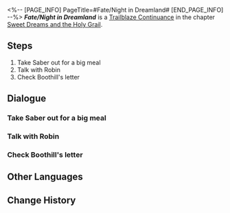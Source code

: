 <%-- [PAGE_INFO]
PageTitle=#Fate/Night in Dreamland#
[END_PAGE_INFO] --%>
{{Stub|Dialogue.}}
{{Mission Infobox
|id            = 1040534
|title         = 
|image         = <!--Mission Fate/Night in Dreamland.png-->
|type          = Trailblaze Continuance
|event_name    = 
|chapter       = Sweet Dreams and the Holy Grail
|requirements  = [[Trailblaze Continuance]] ''[[Fate/Night in Dreamland]]'' completed
|summary       = <!--official mission summary from Fate's Atlas-->
|characters    = Jessie; Miss Note; Robin; Saber; Trailblazer
|startLocation = [[Penacony]] - [[Golden Hour]]
|world         = Penacony
|area          = Golden Hour
|prev          = 
|next          = Fate/Back to the Age of Silence
|rewards       = Trailblaze EXP*500; Stellar Jade*60; Traveler's Guide*4; Refined Aether*4; Credit*80,000
}}
'''''Fate/Night in Dreamland''''' is a [[Trailblaze Continuance]] in the chapter [[Sweet Dreams and the Holy Grail]].

==Steps==
# Take Saber out for a big meal
# Talk with Robin
# Check Boothill's letter

<!--
==Gameplay Notes==

--><!--
==Trial Character==

-->
==Dialogue==
{{Stub Dialogue}}
{{Dialogue End}}

===Take Saber out for a big meal{{subst:void|<!--104053404-->}}===
{{Mission Description|type=continuance|location=Dreamflux Reef|update|As a seasoned Penaconian foodie, you've got a hundred ways to eat well on the cheap.}}
{{Dialogue Start}}
:{{tx}}
{{Dialogue End}}

===Talk with Robin{{subst:void|<!--104053405-->}}===
{{Mission Description|type=continuance|location=Dreamflux Reef|update|She locks eyes with you. Is it time for a high-stakes Servant showdown? Whoa, easy! Fighting before a good meal is just disrespectful to the food, friend.}}
{{Dialogue Start}}
:{{tx}}
{{Dialogue End}}

===Check Boothill's letter{{subst:void|<!--104053406-->}}===
{{Mission Description|type=continuance|location=Dreamflux Reef|update|Your good friend Boothill sent you a letter at a time like this. No way it's just an invite to grab lunch...}}
{{Dialogue Start}}
:{{tx}}
{{Dialogue End}}

==Other Languages==
{{Other Languages
|en   = Fate/Night in Dreamland
|zhs  = 命运/驻足梦国之夜
|zht  = 命運/駐足夢國之夜
|ja   = Fate&nbsp;/&nbsp;夢の国で足を休める夜
|ko   = Fate/꿈나라의 밤에 머물며
|es   = Fate/Noche de los sueños detenidos
|fr   = Fate/Nuit des rêves réprimés
|ru   = Судьба: Ночь сновидений
|th   = Fate/ ณ รัตติกาลแห่งแดนฝัน
|vi   = Fate/Đêm Dừng Chân Nơi Giấc Mơ
|de   = Fate/Verweilen in der Nacht des Traumlandes
|id   = Fate/Malam di Negeri Mimpi
|pt   = Fate/Noite na Terra dos Sonhos
}}

==Change History==
{{Change History|3.4}}
